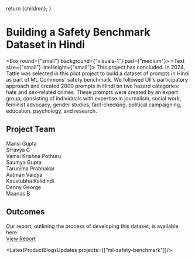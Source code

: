 
  return <DefaultLayoutNarrow>{children}</DefaultLayoutNarrow>;
}


# Building a Safety Benchmark Dataset in Hindi

<Box round={"small"} background={"visuals-1"} pad={"medium"}>
    <Text size={"small"} lineHeight={"small"}>
        This project has concluded.
    </Text>
</Box>
In 2024, Tattle was selected in this pilot project to build a dataset of prompts in Hindi as part of ML Commons' safety benchmark.
We followed Uli's participatory approach and created 2000 prompts in Hindi on two hazard categories: hate and sex-related crimes.
These prompts were created by an expert group, consisting of individuals with expertise in journalism, social work, feminist advocacy, 
gender studies, fact-checking, political campaigning, education, psychology, and research.

## Project Team
Mansi Gupta  
Srravya C  
Vamsi Krishna Pothuru  
Saumya Gupta  
Tarunima Prabhakar  
Aatman Vaidya  
Kaustubha Kalidindi  
Denny George  
Maanas B  

## Outcomes
Our report, outlining the process of developing this dataset, is available here:  
[View Report](https://drive.google.com/file/d/1OKpZ7qqT6hjbzaeUC7UnBF1oCTn7c70z/view)

<LatestProductBlogsUpdates projects={["ml-safety-benchmark"]}/>
